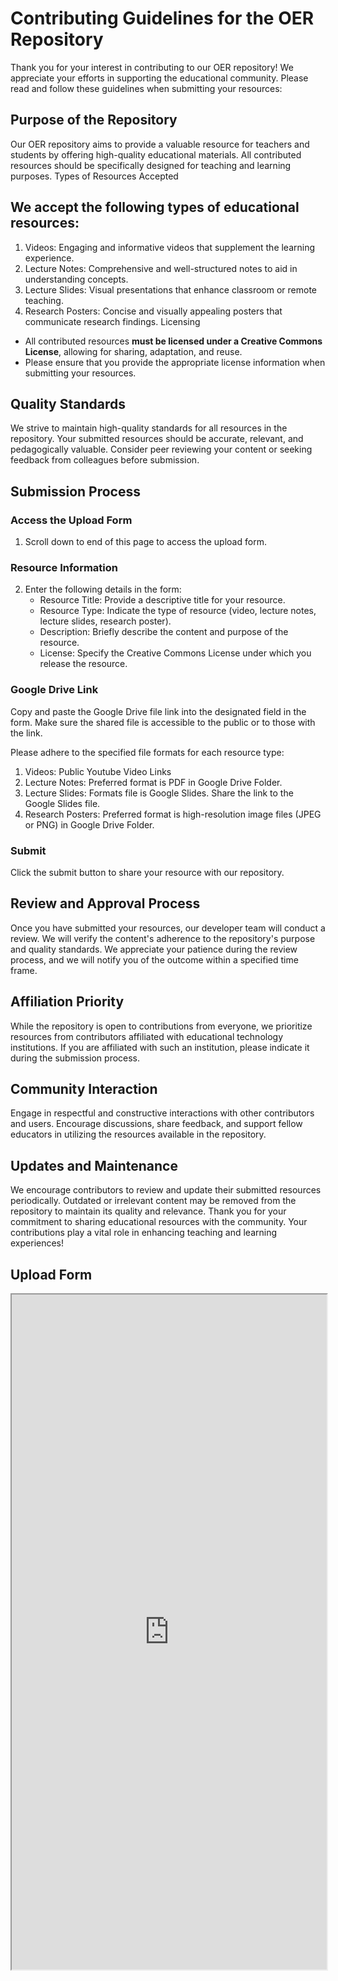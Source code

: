 # Contributing Guidelines for the OER Repository

Thank you for your interest in contributing to our OER repository! We appreciate your efforts in supporting the educational community. Please read and follow these guidelines when submitting your resources:

## Purpose of the Repository

Our OER repository aims to provide a valuable resource for teachers and students by offering high-quality educational materials.
All contributed resources should be specifically designed for teaching and learning purposes.
Types of Resources Accepted

## We accept the following types of educational resources:

1. Videos: Engaging and informative videos that supplement the learning experience.
2. Lecture Notes: Comprehensive and well-structured notes to aid in understanding concepts.
3. Lecture Slides: Visual presentations that enhance classroom or remote teaching.
4. Research Posters: Concise and visually appealing posters that communicate research findings.
   Licensing

- All contributed resources **must be licensed under a Creative Commons License**, allowing for sharing, adaptation, and reuse.
- Please ensure that you provide the appropriate license information when submitting your resources.

## Quality Standards

We strive to maintain high-quality standards for all resources in the repository.
Your submitted resources should be accurate, relevant, and pedagogically valuable.
Consider peer reviewing your content or seeking feedback from colleagues before submission.

## Submission Process

### Access the Upload Form

1. Scroll down to end of this page to access the upload form.

### Resource Information

2. Enter the following details in the form:
   - Resource Title: Provide a descriptive title for your resource.
   - Resource Type: Indicate the type of resource (video, lecture notes, lecture slides, research poster).
   - Description: Briefly describe the content and purpose of the resource.
   - License: Specify the Creative Commons License under which you release the resource.

### Google Drive Link

Copy and paste the Google Drive file link into the designated field in the form.
Make sure the shared file is accessible to the public or to those with the link.

Please adhere to the specified file formats for each resource type:

1. Videos: Public Youtube Video Links
2. Lecture Notes: Preferred format is PDF in Google Drive Folder.
3. Lecture Slides: Formats file is Google Slides. Share the link to the Google Slides file.
4. Research Posters: Preferred format is high-resolution image files (JPEG or PNG) in Google Drive Folder.

### Submit

Click the submit button to share your resource with our repository.

## Review and Approval Process

Once you have submitted your resources, our developer team will conduct a review.
We will verify the content's adherence to the repository's purpose and quality standards.
We appreciate your patience during the review process, and we will notify you of the outcome within a specified time frame.

## Affiliation Priority

While the repository is open to contributions from everyone, we prioritize resources from contributors affiliated with educational technology institutions.
If you are affiliated with such an institution, please indicate it during the submission process.

## Community Interaction

Engage in respectful and constructive interactions with other contributors and users.
Encourage discussions, share feedback, and support fellow educators in utilizing the resources available in the repository.

## Updates and Maintenance

We encourage contributors to review and update their submitted resources periodically.
Outdated or irrelevant content may be removed from the repository to maintain its quality and relevance.
Thank you for your commitment to sharing educational resources with the community. Your contributions play a vital role in enhancing teaching and learning experiences!

## Upload Form

<iframe
  src="https://docs.google.com/forms/d/e/1FAIpQLSc739muK0e8VtLZVzkeuOUwOkRluWDIAiVAxepLejwWepb4fg/viewform?embedded=true"
  width="100%"
  height="1080"
  frameborder="1"
  marginheight="0"
  marginwidth="0"
>
  Memuat…
</iframe>

